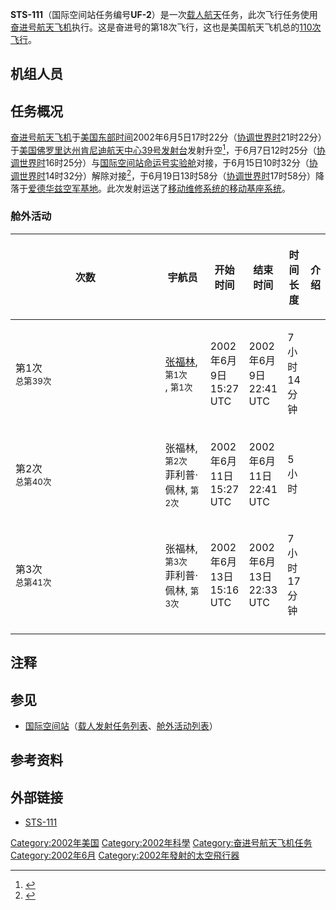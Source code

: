 {{noteTA
|G1=Aero
}}
{{Infobox spaceflight 
| name                  = STS-111
| image                 =STS-111 launch.jpg
| image_caption         = STS-111发射
| insignia              = Sts-111-patch.png
| mission_type      = [[国际空间站|国际空间站]]补给<br>运送国际空间站部件
| operator              = [[NASA|NASA]]
| COSPAR_ID             =2002-028A
| SATCAT                = 27440
| mission_duration      = 13天20小时35分钟
| distance_travelled    = 
| orbits_completed      =

| spacecraft            = [[奋进号航天飞机|奋进号航天飞机]]
| manufacturer          = 
| launch_mass           =  
| landing_mass          =

| launch_date           = 2002年6月5日 21:22 ([[UTC|UTC]])
| launch_site           = [[肯尼迪航天中心|肯尼迪航天中心]] [[肯尼迪航天中心39号发射台|LC-39A]]

| landing_date          = 2002年6月19日 17:58 ([[UTC|UTC]])
| landing_site          = [[爱德华兹空军基地|爱德华兹空军基地]]

| crew_size             =7
| crew_members          ={{le|肯尼斯·科克雷尔|Kenneth Cockrell}}<br />{{le|保罗·洛克哈特|Paul S. Lockhart}}<br />{{le|菲利普·佩林|Philippe Perrin}}<br />[[张福林|张福林]]
| crew_launching         =[[瓦列里·科尔尊|瓦列里·科尔尊]]<br />[[佩吉·惠特森|佩吉·惠特森]]<br />[[谢尔盖·特列晓夫|谢尔盖·特列晓夫]]
| crew_landing         =[[尤里·奥努夫里恩科|尤里·奥努夫里恩科]]<br />{{le|卡尔·沃尔兹|Carl E. Walz}}<br />{{le|丹尼尔·布尔施|Daniel W. Bursch}}
| crew_callsign         = 
| crew_photo           = STS-111 crew.jpg
| crew_photo_caption    = 从左到右：佩林、洛克哈特、科克雷尔、张福林

| orbit_epoch           = 
| orbit_reference       = [[地心轨道|地心轨道]]
| orbit_regime          = [[近地轨道|近地轨道]]
| orbit_periapsis       = 
| orbit_apoapsis        = 
| orbit_inclination     = 51.64°
| orbit_period          = 90分钟
| apsis                 = 地
| docking               = 
 {{Infobox spaceflight/Dock
   | docking_target     = [[国际空间站|国际空间站]]
   | docking_type       = dock
   | docking_port       = [[命运号实验舱|命运号实验舱]]
   | docking_date       = 2002年6月7日 16:25 ([[UTC|UTC]])
   | undocking_date     = 2002年6月15日 14:32 ([[UTC|UTC]])
   | time_docked        = 7天22小时7分钟
}}

| previous_mission      = [[File:STS-110_patch.svg|30px]] [[STS-110|STS-110]]
| next_mission          = [[STS-112|STS-112]] [[File:STS-112_Patch.svg|30px]]
| programme             = [[美国航天飞机计划|美国航天飞机计划]]
}}
'''STS-111'''（国际空间站任务编号'''UF-2'''）是一次[[载人航天|载人航天]]任务，此次飞行任务使用[[奋进号航天飞机|奋进号航天飞机]]执行。这是奋进号的第18次飞行，这也是美国航天飞机总的[[航天飞机任务列表|110次飞行]]。

== 机组人员 ==

{{Spaceflight crew
|references=
|position1         = 指令长
|crew1_up          = {{flagicon|USA}} {{le|肯尼斯·科克雷尔|Kenneth Cockrell}}
|agency1_up        = [[NASA|NASA]]
|flights1_up       =5{{notetag|name="la"|也是最后一次飞行任务。}}
|position2         = 驾驶员
|crew2_up          = {{flagicon|USA}} {{le|保罗·洛克哈特|Paul S. Lockhart}}
|agency2_up        = [[NASA|NASA]]
|flights2_up       = 1
|position3         = 任务专家1
|crew3_up          = {{flagicon|France}} {{le|菲利普·佩林|Philippe Perrin}}
|agency3_up        = [[法国国家太空研究中心|法国国家太空研究中心]]
|flights3_up       = 1{{notetag|name="on"|也是唯一一次飞行任务。}}
|position4         = 任务专家2
|crew4_up          = {{Flagicon|USA}} [[张福林|张福林]]
|agency4_up        = [[NASA|NASA]]
|flights4_up       = 7{{notetag|name="la"|也是最后一次飞行任务。}}
|position5         = 任务专家3
|crew5_up          = {{flagicon|Russia}} [[瓦列里·科尔尊|瓦列里·科尔尊]]
|agency5_up        = [[俄罗斯航天集团|俄罗斯宇航局]]
|flights5_up       = 2{{notetag|name="la"}}
|expedition5_up  = [[远征5|远征5]]
|crew5_down        ={{flagicon|Russia}} [[尤里·奥努夫里恩科|尤里·奥努夫里恩科]]
|agency5_down        = [[俄罗斯航天集团|俄罗斯宇航局]]
|flights5_down     = 2{{notetag|name="la"}}
|expedition5_down  = [[远征4|远征4]]
|position6         = 任务专家4
|crew6_up          = {{flagicon|USA}} [[佩吉·惠特森|佩吉·惠特森]]
|agency6_up        = [[NASA|NASA]]
|flights6_up       = 1
|expedition6_up  = [[远征5|远征5]]
|crew6_down        ={{flagicon|USA}} {{le|卡尔·沃尔兹|Carl E. Walz}}
|agency6_down        = [[NASA|NASA]]
|flights6_down     = 4{{notetag|name="la"}}
|expedition6_down  = [[远征4|远征4]]
|position7         = 任务专家5
|crew7_up          = {{flagicon|Russia}} [[谢尔盖·特列晓夫|谢尔盖·特列晓夫]]
|agency7_up        = [[俄罗斯航天集团|俄罗斯宇航局]]
|flights7_up       = 1{{notetag|name="on"}}
|expedition7_up  = [[远征5|远征5]]
|crew7_down        ={{flagicon|USA}} {{le|丹尼尔·布尔施|Daniel W. Bursch}}
|agency7_down        = [[NASA|NASA]]
|flights7_down     = 4{{notetag|name="la"}}
|expedition7_down  = [[远征4|远征4]]
}}

== 任务概况 ==
[[奋进号航天飞机|奋进号航天飞机]]于[[美国东部时间|美国东部时间]]2002年6月5日17时22分（[[协调世界时|协调世界时]]21时22分）于[[美国|美国]][[佛罗里达州|佛罗里达州]][[肯尼迪航天中心|肯尼迪航天中心]][[肯尼迪航天中心39号发射台|39号发射台]]发射升空<ref>{{cite news|title=美“奋进”号航天飞机发射升空 将飞行12天(图)|url=https://tech.sina.com.cn/o/2002-06-06/119188.shtml|accessdate=2020-09-17|work=中国新闻网|date=2002-06-06|archive-date=2005-03-19|archive-url=https://web.archive.org/web/20050319091333/http://tech.sina.com.cn/o/2002-06-06/119188.shtml|dead-url=no}}</ref>，于6月7日12时25分（[[协调世界时|协调世界时]]16时25分）与[[国际空间站|国际空间站]][[命运号实验舱|命运号实验舱]]对接，于6月15日10时32分（[[协调世界时|协调世界时]]14时32分）解除对接<ref>{{cite news |title=奋进号航天飞机完成太空任务后启程返地球
|url=http://mil.news.sina.com.cn/2002-06-16/70879.html|accessdate=2020-09-17 |work=中国新闻网|date=2002-06-16}}</ref>，于6月19日13时58分（[[协调世界时|协调世界时]]17时58分）降落于[[爱德华兹空军基地|爱德华兹空军基地]]。此次发射运送了[[移动维修系统#移动基座系统|移动维修系统的移动基座系统]]。

=== 舱外活动 ===
{| class="wikitable" style="font-size:93%;text-align:center;"
|-
! width="8%"| 次数
! width="25%"| 宇航员
! width="12%"| 开始时间
! width="12%"| 结束时间
! width="12%"| 时间长度
! 介绍
|-
| 第1次<br /><small>总第39次</small>
| align=left|{{Flagicon|USA}} [[张福林|张福林]], <small>第1次</small><br />{{flagicon|FRA}} {{le|菲利普·佩林|Philippe Perrin}}, <small>第1次</small>
| 2002年6月9日<br />15:27 UTC
| 2002年6月9日<br />22:41 UTC
| 7小时14分钟
| align=left| 
|-
| 第2次<br /><small>总第40次</small>
| align=left|{{Flagicon|USA}} 张福林, <small>第2次</small><br />{{flagicon|FRA}} 菲利普·佩林, <small>第2次</small>
| 2002年6月11日<br />15:27 UTC
| 2002年6月11日<br />22:41 UTC
| 5小时
| align=left| 
|-
| 第3次<br /><small>总第41次</small>
| align=left|{{Flagicon|USA}} 张福林, <small>第3次</small><br />{{flagicon|FRA}} 菲利普·佩林, <small>第3次</small>
| 2002年6月13日<br />15:16 UTC
| 2002年6月13日<br />22:33 UTC
| 7小时17分钟
| align=left| 
|-
|}

==注释==
{{notefoot}}
==参见==
*[[国际空间站|国际空间站]]（[[国际空间站载人发射任务列表|载人发射任务列表]]、[[国际空间站舱外活动列表|舱外活动列表]]）
== 参考资料 ==
{{reflist}}
== 外部链接 ==
*[https://www.nasa.gov/mission_pages/shuttle/shuttlemissions/archives/sts-111.html STS-111]{{Wayback|url=https://www.nasa.gov/mission_pages/shuttle/shuttlemissions/archives/sts-111.html |date=20180607150905 }}
{{Manned ISS flight}}
{{奋进号航天飞机}}
[[Category:2002年美国|Category:2002年美国]]
[[Category:2002年科學|Category:2002年科學]]
[[Category:奋进号航天飞机任务|Category:奋进号航天飞机任务]]
[[Category:2002年6月|Category:2002年6月]]
[[Category:2002年發射的太空飛行器|Category:2002年發射的太空飛行器]]